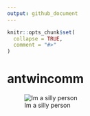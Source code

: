```yaml
---
output: github_document
---
```


<!-- README.md is generated from README.Rmd. Please edit that file -->

```r
knitr::opts_chunk$set(
  collapse = TRUE,
  comment = "#>"
)
```

# antwincomm

<!-- badges: start -->

<!-- badges: end -->

![Im a silly person](images/max-czapanskiy_0.jpg)

## 
